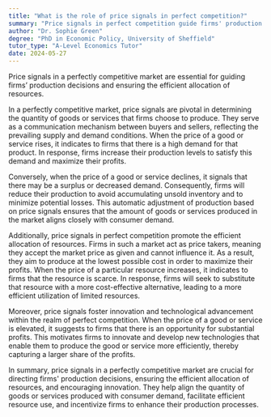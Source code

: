 ```yaml
---
title: "What is the role of price signals in perfect competition?"
summary: "Price signals in perfect competition guide firms' production decisions and allocate resources efficiently in the market."
author: "Dr. Sophie Green"
degree: "PhD in Economic Policy, University of Sheffield"
tutor_type: "A-Level Economics Tutor"
date: 2024-05-27
---
```


Price signals in a perfectly competitive market are essential for guiding firms’ production decisions and ensuring the efficient allocation of resources.

In a perfectly competitive market, price signals are pivotal in determining the quantity of goods or services that firms choose to produce. They serve as a communication mechanism between buyers and sellers, reflecting the prevailing supply and demand conditions. When the price of a good or service rises, it indicates to firms that there is a high demand for that product. In response, firms increase their production levels to satisfy this demand and maximize their profits.

Conversely, when the price of a good or service declines, it signals that there may be a surplus or decreased demand. Consequently, firms will reduce their production to avoid accumulating unsold inventory and to minimize potential losses. This automatic adjustment of production based on price signals ensures that the amount of goods or services produced in the market aligns closely with consumer demand.

Additionally, price signals in perfect competition promote the efficient allocation of resources. Firms in such a market act as price takers, meaning they accept the market price as given and cannot influence it. As a result, they aim to produce at the lowest possible cost in order to maximize their profits. When the price of a particular resource increases, it indicates to firms that the resource is scarce. In response, firms will seek to substitute that resource with a more cost-effective alternative, leading to a more efficient utilization of limited resources.

Moreover, price signals foster innovation and technological advancement within the realm of perfect competition. When the price of a good or service is elevated, it suggests to firms that there is an opportunity for substantial profits. This motivates firms to innovate and develop new technologies that enable them to produce the good or service more efficiently, thereby capturing a larger share of the profits.

In summary, price signals in a perfectly competitive market are crucial for directing firms' production decisions, ensuring the efficient allocation of resources, and encouraging innovation. They help align the quantity of goods or services produced with consumer demand, facilitate efficient resource use, and incentivize firms to enhance their production processes.
    